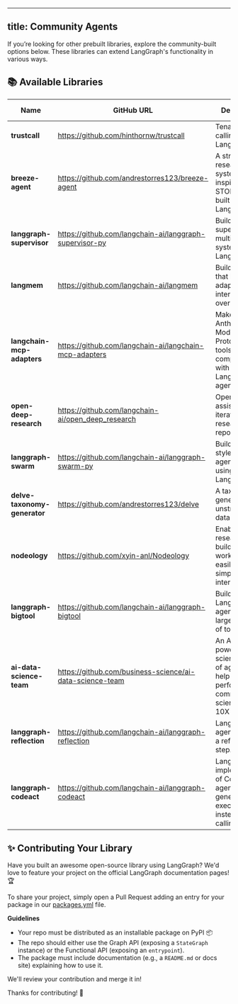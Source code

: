 [//]: # (This file is automatically generated using a script in docs/_scripts. Do not edit this file directly!)
---
title: Community Agents
---

If you’re looking for other prebuilt libraries, explore the community-built options
below. These libraries can extend LangGraph's functionality in various ways.

## 📚 Available Libraries

[//]: # (This file is automatically generated using a script in docs/_scripts. Do not edit this file directly!)

| Name | GitHub URL | Description | Weekly Downloads | Stars |
| --- | --- | --- | --- | --- |
| **trustcall** | https://github.com/hinthornw/trustcall | Tenacious tool calling built on LangGraph. | -12345 | ![GitHub stars](https://img.shields.io/github/stars/hinthornw/trustcall?style=social)
| **breeze-agent** | https://github.com/andrestorres123/breeze-agent | A streamlined research system built inspired on STORM and built on LangGraph. | -12345 | ![GitHub stars](https://img.shields.io/github/stars/andrestorres123/breeze-agent?style=social)
| **langgraph-supervisor** | https://github.com/langchain-ai/langgraph-supervisor-py | Build supervisor multi-agent systems with LangGraph. | -12345 | ![GitHub stars](https://img.shields.io/github/stars/langchain-ai/langgraph-supervisor-py?style=social)
| **langmem** | https://github.com/langchain-ai/langmem | Build agents that learn and adapt from interactions over time. | -12345 | ![GitHub stars](https://img.shields.io/github/stars/langchain-ai/langmem?style=social)
| **langchain-mcp-adapters** | https://github.com/langchain-ai/langchain-mcp-adapters | Make Anthropic Model Context Protocol (MCP) tools compatible with LangGraph agents. | -12345 | ![GitHub stars](https://img.shields.io/github/stars/langchain-ai/langchain-mcp-adapters?style=social)
| **open-deep-research** | https://github.com/langchain-ai/open_deep_research | Open source assistant for iterative web research and report writing. | -12345 | ![GitHub stars](https://img.shields.io/github/stars/langchain-ai/open_deep_research?style=social)
| **langgraph-swarm** | https://github.com/langchain-ai/langgraph-swarm-py | Build swarm-style multi-agent systems using LangGraph. | -12345 | ![GitHub stars](https://img.shields.io/github/stars/langchain-ai/langgraph-swarm-py?style=social)
| **delve-taxonomy-generator** | https://github.com/andrestorres123/delve | A taxonomy generator for unstructured data | -12345 | ![GitHub stars](https://img.shields.io/github/stars/andrestorres123/delve?style=social)
| **nodeology** | https://github.com/xyin-anl/Nodeology | Enable researcher to build scientific workflows easily with simplified interface. | -12345 | ![GitHub stars](https://img.shields.io/github/stars/xyin-anl/Nodeology?style=social)
| **langgraph-bigtool** | https://github.com/langchain-ai/langgraph-bigtool | Build LangGraph agents with large numbers of tools. | -12345 | ![GitHub stars](https://img.shields.io/github/stars/langchain-ai/langgraph-bigtool?style=social)
| **ai-data-science-team** | https://github.com/business-science/ai-data-science-team | An AI-powered data science team of agents to help you perform common data science tasks 10X faster. | -12345 | ![GitHub stars](https://img.shields.io/github/stars/business-science/ai-data-science-team?style=social)
| **langgraph-reflection** | https://github.com/langchain-ai/langgraph-reflection | LangGraph agent that runs a reflection step. | -12345 | ![GitHub stars](https://img.shields.io/github/stars/langchain-ai/langgraph-reflection?style=social)
| **langgraph-codeact** | https://github.com/langchain-ai/langgraph-codeact | LangGraph implementation of CodeAct agent that generates and executes code instead of tool calling. | -12345 | ![GitHub stars](https://img.shields.io/github/stars/langchain-ai/langgraph-codeact?style=social)

## ✨ Contributing Your Library

Have you built an awesome open-source library using LangGraph? We'd love to feature
your project on the official LangGraph documentation pages! 🏆

To share your project, simply open a Pull Request adding an entry for your package in our [packages.yml](https://github.com/langchain-ai/langgraph/blob/main/docs/_scripts/third_party_page/packages.yml) file.

**Guidelines**

* Your repo must be distributed as an installable package on PyPI 📦
* The repo should either use the Graph API (exposing a `StateGraph` instance) or 
  the Functional API (exposing an `entrypoint`).
* The package must include documentation (e.g., a `README.md` or docs site) 
  explaining how to use it.

We'll review your contribution and merge it in!

Thanks for contributing! 🚀



